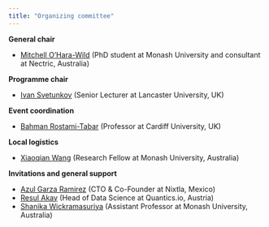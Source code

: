 ```yaml
---
title: "Organizing committee"
---
```


**General chair**

* [Mitchell O'Hara-Wild](https://github.com/mitchelloharawild) (PhD student at Monash University and consultant at Nectric, Australia)

**Programme chair**

* [Ivan Svetunkov](https://github.com/config-i1) (Senior Lecturer at Lancaster University, UK)

**Event coordination**

* [Bahman Rostami-Tabar](https://github.com/bahmanrostamitabar) (Professor at Cardiff University, UK)

**Local logistics**

* [Xiaoqian Wang](https://github.com/xqnwang) (Research Fellow at Monash University, Australia)

**Invitations and general support**

* [Azul Garza Ramirez](https://github.com/AzulGarza) (CTO & Co-Founder at Nixtla, Mexico)
* [Resul Akay](https://github.com/Akai01) (Head of Data Science at Quantics.io, Austria)
* [Shanika Wickramasuriya](https://github.com/ShanikaLW) (Assistant Professor at Monash University, Australia)
